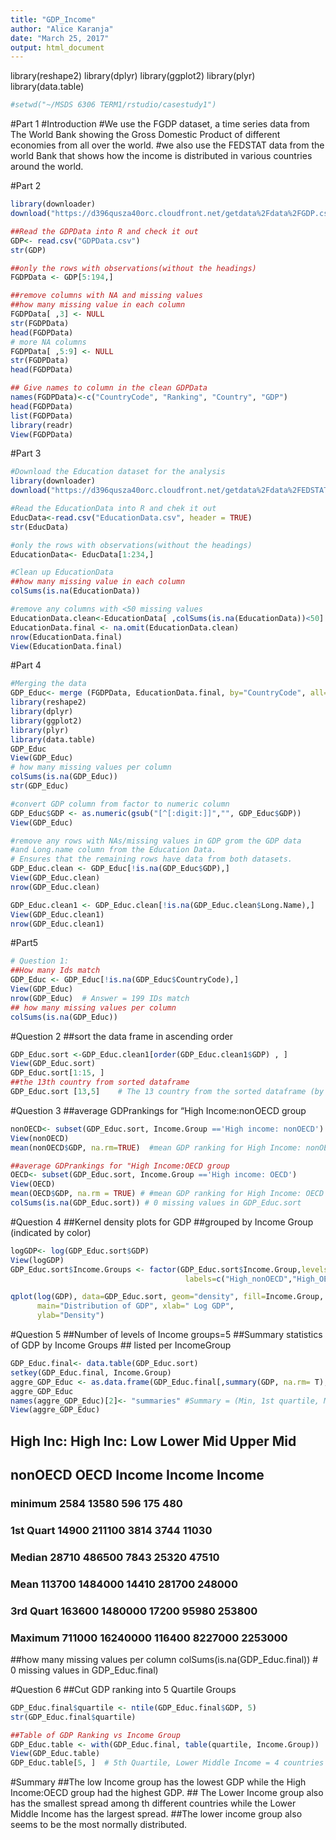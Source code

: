 ```yaml
---
title: "GDP_Income"
author: "Alice Karanja"
date: "March 25, 2017"
output: html_document
---
```

library(reshape2)
library(dplyr)
library(ggplot2)
library(plyr)
library(data.table)


```r
#setwd("~/MSDS 6306 TERM1/rstudio/casestudy1")
```

#Part 1
#Introduction
#We use the FGDP dataset, a time series data from The World Bank showing the Gross Domestic Product of different economies from all over the world.
#we also use the FEDSTAT data from the world Bank that shows how the income is distributed in various countries around the world.

#Part 2
```r
library(downloader)
download("https://d396qusza40orc.cloudfront.net/getdata%2Fdata%2FGDP.csv", destfile ="GDPData.csv")

##Read the GDPData into R and check it out
GDP<- read.csv("GDPData.csv")
str(GDP)

##only the rows with observations(without the headings)
FGDPData <- GDP[5:194,]

##remove columns with NA and missing values
##how many missing value in each column
FGDPData[ ,3] <- NULL
str(FGDPData)
head(FGDPData)
# more NA columns
FGDPData[ ,5:9] <- NULL
str(FGDPData)
head(FGDPData)

## Give names to column in the clean GDPData
names(FGDPData)<-c("CountryCode", "Ranking", "Country", "GDP")
head(FGDPData)
list(FGDPData)
library(readr)
View(FGDPData)
```

#Part 3
```r
#Download the Education dataset for the analysis
library(downloader)
download("https://d396qusza40orc.cloudfront.net/getdata%2Fdata%2FEDSTATS_Country.csv", destfile="EducationData.csv")

#Read the EducationData into R and chek it out
EducData<-read.csv("EducationData.csv", header = TRUE)
str(EducData)

#only the rows with observations(without the headings)
EducationData<- EducData[1:234,]

#Clean up EducationData
##how many missing value in each column
colSums(is.na(EducationData))

#remove any columns with <50 missing values
EducationData.clean<-EducationData[ ,colSums(is.na(EducationData))<50]
EducationData.final <- na.omit(EducationData.clean)
nrow(EducationData.final)
View(EducationData.final)
```

#Part 4
```r
#Merging the data
GDP_Educ<- merge (FGDPData, EducationData.final, by="CountryCode", all=TRUE)
library(reshape2)
library(dplyr)
library(ggplot2)
library(plyr)
library(data.table)
GDP_Educ
View(GDP_Educ)
# how many missing values per column
colSums(is.na(GDP_Educ))
str(GDP_Educ)

#convert GDP column from factor to numeric column
GDP_Educ$GDP <- as.numeric(gsub("[^[:digit:]]","", GDP_Educ$GDP))
View(GDP_Educ)

#remove any rows with NAs/missing values in GDP grom the GDP data
#and Long.name column from the Education Data.
# Ensures that the remaining rows have data from both datasets. 
GDP_Educ.clean <- GDP_Educ[!is.na(GDP_Educ$GDP),]
View(GDP_Educ.clean)
nrow(GDP_Educ.clean)

GDP_Educ.clean1 <- GDP_Educ.clean[!is.na(GDP_Educ.clean$Long.Name),]
View(GDP_Educ.clean1)
nrow(GDP_Educ.clean1)
```

#Part5
```r
# Question 1: 
##How many Ids match
GDP_Educ <- GDP_Educ[!is.na(GDP_Educ$CountryCode),]
View(GDP_Educ)
nrow(GDP_Educ)  # Answer = 199 IDs match
## how many missing values per column
colSums(is.na(GDP_Educ))
```

#Question 2
##sort the data frame in ascending order
```r
GDP_Educ.sort <-GDP_Educ.clean1[order(GDP_Educ.clean1$GDP) , ]
View(GDP_Educ.sort)
GDP_Educ.sort[1:15, ]
##the 13th country from sorted dataframe
GDP_Educ.sort [13,5]    # The 13 country from the sorted dataframe (by GDP) is Solomon Islands
```

#Question 3
##average GDPrankings for "High Income:nonOECD group
```r
nonOECD<- subset(GDP_Educ.sort, Income.Group =='High income: nonOECD')
View(nonOECD)
mean(nonOECD$GDP, na.rm=TRUE)  #mean GDP ranking for High Income: nonOECD = 113738.9

##average GDPrankings for "High Income:OECD group
OECD<- subset(GDP_Educ.sort, Income.Group =='High income: OECD')
View(OECD)
mean(OECD$GDP, na.rm = TRUE) # #mean GDP ranking for High Income: OECD group = 1483917
colSums(is.na(GDP_Educ.sort)) # 0 missing values in GDP_Educ.sort
```

#Question 4
##Kernel density plots for GDP
##grouped by Income Group (indicated by color)
```r
logGDP<- log(GDP_Educ.sort$GDP)
View(logGDP)
GDP_Educ.sort$Income.Groups <- factor(GDP_Educ.sort$Income.Group,levels=c("High income: nonOECD","High income: OECD", "Upper middle income", "Lower middle income","Low income"),
                                       labels=c("High_nonOECD","High_OECG","Upper_Mid","Lower_Mid","Low_Income")) 

qplot(log(GDP), data=GDP_Educ.sort, geom="density", fill=Income.Group, alpha=I(.5), 
      main="Distribution of GDP", xlab=" Log GDP", 
      ylab="Density")
```

#Question 5
##Number of levels of Income groups=5
##Summary statistics of GDP by Income Groups
## listed per IncomeGroup
```r
GDP_Educ.final<- data.table(GDP_Educ.sort)
setkey(GDP_Educ.final, Income.Group)
aggre_GDP_Educ <- as.data.frame(GDP_Educ.final[,summary(GDP, na.rm= T), by= Income.Group])
aggre_GDP_Educ
names(aggre_GDP_Educ)[2]<- "summaries" #Summary = (Min, 1st quartile, Median, Mean,3rd Quartile and Max)
View(aggre_GDP_Educ)
```
##            High Inc:   High Inc:   Low       Lower Mid   Upper Mid
##             nonOECD    OECD        Income    Income      Income
###  minimum      2584    13580       596       175         480
###  1st Quart    14900   211100      3814      3744        11030
###  Median       28710   486500      7843      25320       47510
###  Mean         113700  1484000     14410     281700      248000
###  3rd Quart    163600  1480000     17200     95980       253800 
###  Maximum      711000  16240000    116400    8227000     2253000
##how many missing values per column
colSums(is.na(GDP_Educ.final)) # 0 missing values in GDP_Educ.final)

#Question 6
##Cut GDP ranking into 5 Quartile Groups
```r
GDP_Educ.final$quartile <- ntile(GDP_Educ.final$GDP, 5)  
str(GDP_Educ.final$quartile)

##Table of GDP Ranking vs Income Group
GDP_Educ.table <- with(GDP_Educ.final, table(quartile, Income.Group))
View(GDP_Educ.table)
GDP_Educ.table[5, ]  # 5th Quartile, Lower Middle Income = 4 countries
```
#Summary
##The low Income group has the lowest GDP while the High Income:OECD group had the highest GDP.
## The Lower Income group also has the smallest spread among th different countries while the Lower Middle Income has the largest spread.
##The lower income group also seems to be the most normally distributed.



